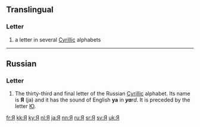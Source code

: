 {{Cyrillic character info|hex=42f|name=CYRILLIC CAPITAL LETTER YA}}
==Translingual==
===Letter===
{{mul-letter|upper=Я|lower=я|sc=Cyrl}}
# a letter in several [[Cyrillic]] alphabets

----

==Russian==
===Letter===
{{wikipedia|Ya (Cyrillic)}}
{{head|ru|letter|sc=Cyrl|upper case||lower case|я}}

# The thirty-third and final letter of the Russian [[Cyrillic]] alphabet. Its name is '''Я''' (ja) and it has the sound of English '''ya''' in '''''ya'''rd''. It is preceded by the letter [[Ю]].

[[fr:Я]]
[[kk:Я]]
[[ky:Я]]
[[nl:Я]]
[[ja:Я]]
[[nn:Я]]
[[ru:Я]]
[[sr:Я]]
[[sv:Я]]
[[uk:Я]]